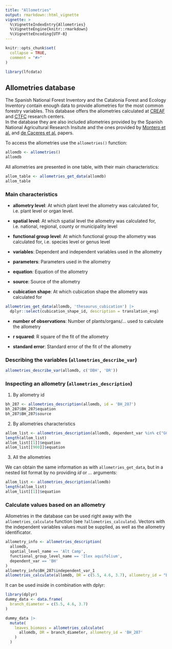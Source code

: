 ```yaml
---
title: "Allometries"
output: rmarkdown::html_vignette
vignette: >
  %\VignetteIndexEntry{Allometries}
  %\VignetteEngine{knitr::rmarkdown}
  %\VignetteEncoding{UTF-8}
---
```


```r
knitr::opts_chunk$set(
  collapse = TRUE,
  comment = "#>"
)
```

```r
library(lfcdata)
```

## Allometries database

The Spanish National Forest Inventory and the Catalonia Forest and Ecology Inventory contain
enough data to provide allometries for the most common forestry variables. This database
offers the allometries calculated at [CREAF](http://www.creaf.cat/) and
[CTFC](http://www.ctfc.cat/) research centers.  
In the database they are also included allometries provided by the Spanish National
Agricultural Research Insitute and the ones provided by
[Montero et al.](https://www.researchgate.net/publication/235639682_Produccion_de_Biomasa_y_Fijacion_de_CO2_Por_Los_Bosques_Espanoles)
and [de Caceres et al.](https://link.springer.com/article/10.1007/s13595-019-0873-4)
papers.

To access the allometries use the `allometries()` function:

```r
allomdb <- allometries()
allomdb
```

All allometries are presented in one table, with their main characteristics:

```r
allom_table <- allometries_get_data(allomdb)
allom_table
```

### Main characteristics

  - **allometry level**: At which plant level the allometry was calculated for, i.e. plant
    level or organ level.
  
  - **spatial level**: At which spatial level the allometry was calculated for, i.e. national,
    regional, county or municipality level
  
  - **functional group level**: At which functional group the allometry was calculated for,
    i.e. species level or genus level
  
  - **variables**: Dependent and independent variables used in the allometry
  
  - **parameters**: Parameters used in the allometry
  
  - **equation**: Equation of the allometry
  
  - **source**: Source of the allometry
  
  - **cubication shape**: At which cubication shape the allometry was calculated for
  
```r
allometries_get_data(allomdb, 'thesaurus_cubication') |>
  dplyr::select(cubication_shape_id, description = translation_eng)
```
  
  
  - **number of observations**: Number of plants/organs/... used to calculate the allometry
  
  - **r squared**: R square of the fit of the allometry
  
  - **standard error**: Standard error of the fit of the allometry


### Describing the variables (`allometries_describe_var`)

```r
allometries_describe_var(allomdb, c('DBH', 'DR'))
```

### Inspecting an allometry (`allometries_description`)

1. By allometry id

```r
bh_287 <- allometries_description(allomdb, id = 'BH_287')
bh_287$BH_287$equation
bh_287$BH_287$source
```


2. By allometries characteristics

```r
allom_list <- allometries_description(allomdb, dependent_var %in% c("GC", "BH"))
length(allom_list)
allom_list[[1]]$equation
allom_list[[900]]$equation
```

3. All the allometries

We can obtain the same information as with `allometries_get_data`, but in a nested list
format by no providing *id* or *...* arguments:

```r
allom_list <- allometries_description(allomdb)
length(allom_list)
allom_list[[1]]$equation
```


### Calculate values based on an allometry

Allometries in the database can be used right away with the `allometries_calculate`
function (see `?allometries_calculate`). Vectors with the independent variables values
must be supplied, as well as the allometry identificator.

```r
allometry_info <- allometries_description(
  allomdb,
  spatial_level_name == 'Alt Camp',
  functional_group_level_name == 'Ilex aquifolium',
  dependent_var == 'BH'
)
allometry_info$BH_287$independent_var_1
allometries_calculate(allomdb, DR = c(5.5, 4.6, 3.7), allometry_id = "BH_287")
```

It can be used inside in combination with dplyr:

```r
library(dplyr)
dummy_data <- data.frame(
  branch_diameter = c(5.5, 4.6, 3.7)
)

dummy_data |>
  mutate(
    leaves_biomass = allometries_calculate(
      allomdb, DR = branch_diameter, allometry_id = 'BH_287'
    )
  )
```

